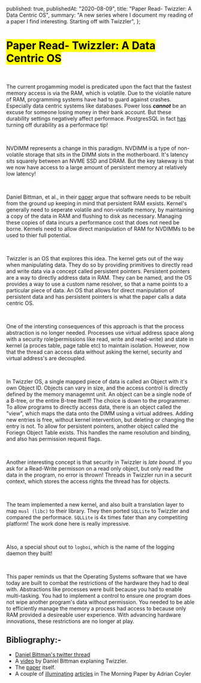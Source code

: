 
  published: true,
  publishedAt: "2020-08-09",
  title: "Paper Read- Twizzler: A Data Centric OS",
  summary:
    "A new series where I document my reading of a paper I find interesting. Starting off with Twizzler",
};

<Head
  title={metadata.title}
  description={metadata.summary}
  image="twizzler-os.png"
/>

# <Mark> Paper Read- Twizzler: A Data Centric OS </Mark>

<br />

The current progamming model is predicated upon the fact that the fastest memory access is via the RAM,
which is volatile. Due to the violatile nature of RAM, programming systems have had to guard against crashes.
Especially data centric systems like databases. Power loss _**cannot**_ be an excuse for someone losing money in their
bank account. But these durability settings negatively affect performace. PostgresSQL in fact
[has](https://www.postgresql.org/docs/11/non-durability.html) turning off durability as a performace tip!

<br />

NVDIMM represents a change in this paradigm. NVDIMM is a type of non-volatile storage that sits in the DIMM slots
in the motherboard. It's latency sits squarely between an NVME SSD and DRAM. But the key takeway is that we now
have access to a large amount of persistent memory at relatively low latency!

<br />

Daniel Bittman, et al., in their [paper](http://dbittman.github.io/pubs/atc20-twizzler.pdf) argue that software needs
to be rebuilt from the ground up keeping in mind that persistent RAM exsists. Kernel's generally need to seperate volatile
and non-violatle memory, by maintaining a copy of the data in RAM and flushing to disk as necessary. Managing these copies of
data incurs a performance cost that does not need be borne. Kernels need to allow direct
manipulation of RAM for NVDIMMs to be used to thier full potential.

<br />

Twizzler is an OS that explores this idea. The kernel gets out of the way when manipulating data. They do so by
providing primitives to directly read and write data via a concept called persistent pointers. Persistent pointers
are a way to directly address data in RAM. They can be named, and the OS provides a way to use a custom name resolver,
so that a name points to a particular piece of data. An OS that allows for direct manipulation of persistent data and
has persistent pointers is what the paper calls a data centric OS.

<br />

One of the intersting consequences of this approach is that the process abstraction is no longer needed. Processes
use virtual address space along with a security role(permissions like read, write and read-write) and state in
kernel (a proces table, page table etc) to maintain isolation. However, now that the thread can access data
without asking the kernel, security and virtual address's are decoupled.

<br />

In Twizzler OS, a single mapped piece of data is called an Object with it's own Object ID. Objects can vary in size,
and the access control is directly defined by the memory managemnt unit. An object can be a single node of a B-tree,
or the entire B-tree itself! The choice is down to the programmer. To allow programs to directly access data, there is
an object called the "view", which maps the data onto the DIMM using a virtual addrees. Adding new entries is free,
without kernel intervention, but deleting or changing the entry is not. To allow for persistent pointers, another
object called the Foriegn Object Table exists. This handles the name resolution and binding, and also has permission
request flags.

<br />

Another interesting concept is that security in Twizzler is _late bound_. If you ask for a Read-Write permisson on a read
only object, but only read the data in the program, no error is thrown! Threads in Twizzler run in a securit context,
which stores the access rights the thread has for objects.

<br />

The team implemented a new kernel, and also built a translation layer to map `musl (libc)` to their library. They then
ported `SQLLite` to Twizzler and compared the performace. `SQLLite` is 4x times fater than any competiting platform!
The work done here is really impressive.

<br />

Also, a special shout out to `logboi`, which is the name of the logging daemon they built!

<br />

This paper reminds us that the Operating Systems software that we have today are built to combat the restrictions of the
hardware they had to deal with. Abstractions like processes were bulit because you had to enable multi-tasking. You
had to implement a control to ensure one program does not wipe another program's data without permission. You needed
to be able to efficiently manage the memory a process had access to because only RAM provided a desireable user experience.
With advancing hardware innovations, these restrictions are no longer at play.

## Bibliography:-

- [Daniel Bittman's twitter thread](https://twitter.com/danielbittman/status/1278394236698628096)
- A [video](https://www.usenix.org/conference/atc20/presentation/bittman) by Daniel Bittman explaning Twizzler.
- The [paper](http://dbittman.github.io/pubs/atc20-twizzler.pdf) itself.
- A couple of [illuminating](https://blog.acolyer.org/2019/12/09/a-persistent-problem/) [articles](https://blog.acolyer.org/2019/12/11/a-tale-of-two-abstractions/)
  in The Morning Paper by Adrian Coyler
